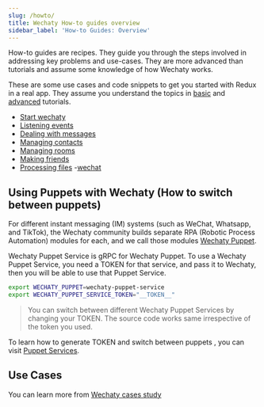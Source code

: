 ```yaml
---
slug: /howto/
title: Wechaty How-to guides overview
sidebar_label: 'How-to Guides: Overview'
---
```


<!-- how-to/cookbook - Explains how to accomplish a specific task. -->

How-to guides are recipes. They guide you through the steps involved in addressing key problems and use-cases. They are more advanced than tutorials and assume some knowledge of how Wechaty works.

These are some use cases and code snippets to get you started with Redux in a real app. They assume you understand the topics in [basic](#b) and [advanced](#a) tutorials.

- [Start wechaty](howto/wechaty.md)
- [Listening events](howto/event.md)
- [Dealing with messages](howto/message.md)
- [Managing contacts](howto/contact.md)
- [Managing rooms](howto/room.md)
- [Making friends](howto/friendship.md)
- [Processing files](howto/file-box.md)
-[wechat](howto/wechat-offical.mdx)

## Using Puppets with Wechaty (How to switch between puppets)

For different instant messaging (IM) systems (such as WeChat, Whatsapp, and TikTok), the Wechaty community builds separate RPA (Robotic Process Automation) modules for each, and we call those modules [Wechaty Puppet](https://github.com/wechaty/wechaty-puppet).

Wechaty Puppet Service is gRPC for Wechaty Puppet. To use a Wechaty Puppet Service, you need a TOKEN for that service, and pass it to Wechaty, then you will be able to use that Puppet Service.

```sh
export WECHATY_PUPPET=wechaty-puppet-service
export WECHATY_PUPPET_SERVICE_TOKEN="__TOKEN__"
```

> You can switch between different Wechaty Puppet Services by changing your TOKEN. The source code works same irrespective of the token you used.

To learn how to generate TOKEN and switch between puppets , you can visit [Puppet Services](https://wechaty.js.org/docs/puppet-services/).

## Use Cases

You can learn more from [Wechaty cases study](case-study/overview.md)

